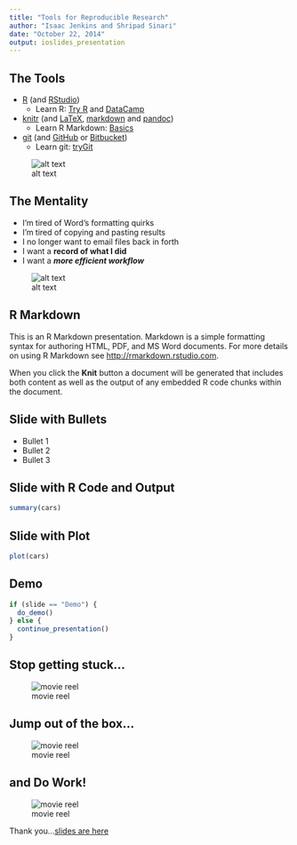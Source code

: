 ```yaml
---
title: "Tools for Reproducible Research"
author: "Isaac Jenkins and Shripad Sinari"
date: "October 22, 2014"
output: ioslides_presentation
---
```


## The Tools

- [R](http://www.r-project.org/) 
  (and [RStudio](http://www.rstudio.com/))
    - Learn R: [Try R](http://tryr.codeschool.com/) and 
      [DataCamp](https://www.datacamp.com/)
- [knitr](http://yihui.name/knitr/) 
  (and [LaTeX](http://www.latex-project.org/), 
  [markdown](http://daringfireball.net/projects/markdown/syntax) 
  and [pandoc](http://johnmacfarlane.net/pandoc/))
    - Learn R Markdown: [Basics](http://rmarkdown.rstudio.com/)
- [git](http://git-scm.com/book/en/Getting-Started-Git-Basics) 
  (and [GitHub](https://github.com/about) or 
  [Bitbucket](https://bitbucket.org/features))
    - Learn git: [tryGit](https://try.github.io/)
    
![alt text](http://www.thegreenhead.com/imgs/xl/giant-swiss-army-knife-xl.jpg)

## The Mentality

- I'm tired of Word's formatting quirks
- I'm tired of copying and pasting results
- I no longer want to email files back in forth
- I want a __record of what I did__
- I want a ___more efficient workflow___

![alt text](http://nmsp6.files.wordpress.com/2014/01/borat-thumbs-up.jpg)

## R Markdown

This is an R Markdown presentation. Markdown is a simple formatting syntax for authoring HTML, PDF, and MS Word documents. For more details on using R Markdown see <http://rmarkdown.rstudio.com>.

When you click the **Knit** button a document will be generated that includes both content as well as the output of any embedded R code chunks within the document.

## Slide with Bullets

- Bullet 1
- Bullet 2
- Bullet 3

## Slide with R Code and Output

```r
summary(cars)
```

## Slide with Plot

```r
plot(cars)
```

## Demo

```r
if (slide == "Demo") {
  do_demo()
} else {
  continue_presentation()
}
```

## Stop getting stuck...

![movie reel](http://i.giphy.com/jVQTFvl8HbEOI.gif)

## Jump out of the box...

![movie reel](http://i.giphy.com/hkC9qHkrrfdqE.gif)

## and Do Work!

![movie reel](http://i.giphy.com/ue5ZwFCaxy64M.gif)

Thank you...[slides are here](https://github.com/icj/reproducible_talk/tree/master/slides)
